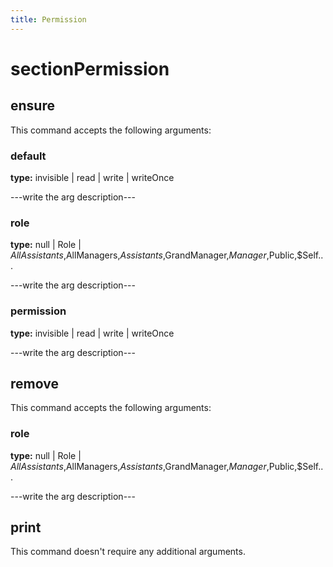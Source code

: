 ```yaml
---
title: Permission
---
```


# sectionPermission

## ensure

This command accepts the following arguments:

### default
**type:** invisible | read | write | writeOnce

---write the arg description---

### role
**type:** null | Role | $AllAssistants,$AllManagers,$Assistants,$GrandManager,$Manager,$Public,$Self...

---write the arg description---

### permission
**type:** invisible | read | write | writeOnce

---write the arg description---


## remove

This command accepts the following arguments:

### role
**type:** null | Role | $AllAssistants,$AllManagers,$Assistants,$GrandManager,$Manager,$Public,$Self...

---write the arg description---


## print

This command doesn't require any additional arguments.



